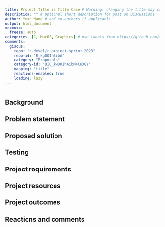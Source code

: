 ```yaml
---
title: Project Title in Title Case # Warning: changing the title may create a new Discussions thread!
description: "" # Optional short description for post on Discussions
author: Your Name # and co-authors if applicable
output: html_document
execute:
  freeze: auto
categories: [C, MacOS, Graphics] # use labels from https://github.com/r-devel/r-project-sprint-2023/labels
comments:
  giscus: 
    repo: "r-devel/r-project-sprint-2023"
    repo-id: "R_kgDOIhAibA"
    category: "Proposals"
    category-id: "DIC_kwDOIhAibM4CW3GY"
    mapping: "title"
    reactions-enabled: true
    loading: lazy
---
```


```{=html}
<!-- 
This template is based on https://contributor.r-project.org/r-project-sprint-2023/projects/quartz-alpha-mask/.
The sections are provided as a guide and may not be appropriate to your proposal, feel free to skip or change sections.

Please label any R code chunks, especially those producing images.
-->
```
```r

```

## Background

## Problem statement

## Proposed solution

## Testing

## Project requirements

<!-- Include here prerequisite knowledge and any operating system requirements -->

## Project resources

## Project outcomes

## Reactions and comments

```{=html}
<!-- 
Please leave the Reactions and comments section
- a Giscus comment box will be automatically added here 
-->
```
